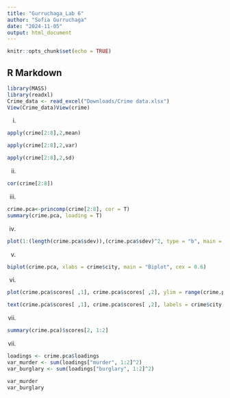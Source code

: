 ```yaml
---
title: "Gurruchaga_Lab 6"
author: "Sofia Gurruchaga"
date: "2024-11-05"
output: html_document
---
```


```r
knitr::opts_chunk$set(echo = TRUE)
```

## R Markdown

```r
library(MASS)
library(readxl)
Crime_data <- read_excel("Downloads/Crime data.xlsx")
View(Crime_data)View(crime)
```

i.
```r
apply(crime[2:8],2,mean)
```
```r
apply(crime[2:8],2,var)
```
```r
apply(crime[2:8],2,sd)
```

ii.
```r
cor(crime[2:8])
```

iii.
```r
crime.pca<-princomp(crime[2:8], cor = T)
summary(crime.pca, loading = T)
```

iv.
```r
plot(1:(length(crime.pca$sdev)),(crime.pca$sdev)^2, type = "b", main = "Scree Plot", xlab = "Number of Components", ylab = "Eigenvalue Size")
```

v.
```r
biplot(crime.pca, xlabs = crime$city, main = "Biplot", cex = 0.6)
```

vi.
```r
plot(crime.pca$scores[ ,1], crime.pca$scores[ ,2], ylim = range(crime.pca$scores[ ,1]), xlab = "PC 1", ylab = "PC 2", type = "n", lwd = 2)

text(crime.pca$scores[ ,1], crime.pca$scores[ ,2], labels = crime$city, cex = 0.7, lwd = 2, col = c(rep("red", times = 50), rep("blue", times = 50), rep("green", times = 50)))
```

vii.
```r
summary(crime.pca)$scores[2, 1:2]
```

vii.
```r
loadings <- crime.pca$loadings
var_murder <- sum(loadings["murder", 1:2]^2)
var_burglary <- sum(loadings["burglary", 1:2]^2)
```

```r
var_murder
var_burglary
```

